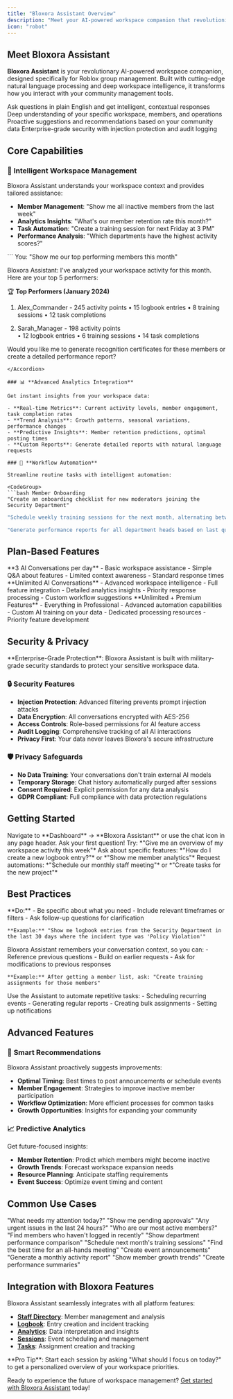 ```yaml
---
title: "Bloxora Assistant Overview"
description: "Meet your AI-powered workspace companion that revolutionizes Roblox group management with intelligent automation and insights."
icon: "robot"
---
```


## Meet Bloxora Assistant

**Bloxora Assistant** is your revolutionary AI-powered workspace companion, designed specifically for Roblox group management. Built with cutting-edge natural language processing and deep workspace intelligence, it transforms how you interact with your community management tools.

<CardGroup cols={2}>
  <Card
    title="Natural Conversations"
    icon="messages"
  >
    Ask questions in plain English and get intelligent, contextual responses
  </Card>
  <Card
    title="Workspace Intelligence"
    icon="brain"
  >
    Deep understanding of your specific workspace, members, and operations
  </Card>
  <Card
    title="Automated Insights"
    icon="chart-line"
  >
    Proactive suggestions and recommendations based on your community data
  </Card>
  <Card
    title="Security Hardened"
    icon="shield-check"
  >
    Enterprise-grade security with injection protection and audit logging
  </Card>
</CardGroup>

## Core Capabilities

### 🧠 **Intelligent Workspace Management**

Bloxora Assistant understands your workspace context and provides tailored assistance:

- **Member Management**: "Show me all inactive members from the last week"
- **Analytics Insights**: "What's our member retention rate this month?"
- **Task Automation**: "Create a training session for next Friday at 3 PM"
- **Performance Analysis**: "Which departments have the highest activity scores?"

<Accordion title="Example Conversation">
  ```
  You: "Show me our top performing members this month"
  
  Bloxora Assistant: I've analyzed your workspace activity for this month. Here are your top 5 performers:

  🏆 **Top Performers (January 2024)**
  1. Alex_Commander - 245 activity points
     • 15 logbook entries • 8 training sessions • 12 task completions
  
  2. Sarah_Manager - 198 activity points  
     • 12 logbook entries • 6 training sessions • 14 task completions
  
  Would you like me to generate recognition certificates for these members or create a detailed performance report?
  ```
</Accordion>

### 📊 **Advanced Analytics Integration**

Get instant insights from your workspace data:

- **Real-time Metrics**: Current activity levels, member engagement, task completion rates
- **Trend Analysis**: Growth patterns, seasonal variations, performance changes
- **Predictive Insights**: Member retention predictions, optimal posting times
- **Custom Reports**: Generate detailed reports with natural language requests

### 🔄 **Workflow Automation**

Streamline routine tasks with intelligent automation:

<CodeGroup>
```bash Member Onboarding
"Create an onboarding checklist for new moderators joining the Security Department"
```

```bash Event Planning  
"Schedule weekly training sessions for the next month, alternating between combat and strategy topics"
```

```bash Performance Reviews
"Generate performance reports for all department heads based on last quarter's activity"
```
</CodeGroup>

## Plan-Based Features

<Tabs>
  <Tab title="Free Plan">
    **3 AI Conversations per day**
    - Basic workspace assistance
    - Simple Q&A about features
    - Limited context awareness
    - Standard response times
  </Tab>
  
  <Tab title="Professional Plan">
    **Unlimited AI Conversations**
    - Advanced workspace intelligence
    - Full feature integration
    - Detailed analytics insights
    - Priority response processing
    - Custom workflow suggestions
  </Tab>
  
  <Tab title="Enterprise Plan">
    **Unlimited + Premium Features**
    - Everything in Professional
    - Advanced automation capabilities
    - Custom AI training on your data
    - Dedicated processing resources
    - Priority feature development
  </Tab>
</Tabs>

## Security & Privacy

<Warning>
**Enterprise-Grade Protection**: Bloxora Assistant is built with military-grade security standards to protect your sensitive workspace data.
</Warning>

### 🔒 **Security Features**

- **Injection Protection**: Advanced filtering prevents prompt injection attacks
- **Data Encryption**: All conversations encrypted with AES-256
- **Access Controls**: Role-based permissions for AI feature access
- **Audit Logging**: Comprehensive tracking of all AI interactions
- **Privacy First**: Your data never leaves Bloxora's secure infrastructure

### 🛡️ **Privacy Safeguards**

- **No Data Training**: Your conversations don't train external AI models
- **Temporary Storage**: Chat history automatically purged after sessions
- **Consent Required**: Explicit permission for any data analysis
- **GDPR Compliant**: Full compliance with data protection regulations

## Getting Started

<Steps>
  <Step title="Access the Assistant">
    Navigate to **Dashboard** → **Bloxora Assistant** or use the chat icon in any page header.
  </Step>
  
  <Step title="Start a Conversation">
    Ask your first question! Try: *"Give me an overview of my workspace activity this week"*
  </Step>
  
  <Step title="Explore Features">
    Ask about specific features: *"How do I create a new logbook entry?"* or *"Show me member analytics"*
  </Step>
  
  <Step title="Automate Tasks">
    Request automations: *"Schedule our monthly staff meeting"* or *"Create tasks for the new project"*
  </Step>
</Steps>

## Best Practices

<AccordionGroup>
  <Accordion title="Writing Effective Queries">
    **Do:**
    - Be specific about what you need
    - Include relevant timeframes or filters
    - Ask follow-up questions for clarification
    
    **Example:** "Show me logbook entries from the Security Department in the last 30 days where the incident type was 'Policy Violation'"
  </Accordion>

  <Accordion title="Understanding Context">
    Bloxora Assistant remembers your conversation context, so you can:
    - Reference previous questions
    - Build on earlier requests
    - Ask for modifications to previous responses
    
    **Example:** After getting a member list, ask: "Create training assignments for those members"
  </Accordion>

  <Accordion title="Leveraging Automation">
    Use the Assistant to automate repetitive tasks:
    - Scheduling recurring events
    - Generating regular reports  
    - Creating bulk assignments
    - Setting up notifications
  </Accordion>
</AccordionGroup>

## Advanced Features

### 🎯 **Smart Recommendations**

Bloxora Assistant proactively suggests improvements:

- **Optimal Timing**: Best times to post announcements or schedule events
- **Member Engagement**: Strategies to improve inactive member participation  
- **Workflow Optimization**: More efficient processes for common tasks
- **Growth Opportunities**: Insights for expanding your community

### 📈 **Predictive Analytics**

Get future-focused insights:

- **Member Retention**: Predict which members might become inactive
- **Growth Trends**: Forecast workspace expansion needs
- **Resource Planning**: Anticipate staffing requirements
- **Event Success**: Optimize event timing and content

## Common Use Cases

<CardGroup cols={2}>
  <Card title="Daily Management" icon="calendar-days">
    "What needs my attention today?"
    "Show me pending approvals"
    "Any urgent issues in the last 24 hours?"
  </Card>
  
  <Card title="Member Analysis" icon="users">
    "Who are our most active members?"
    "Find members who haven't logged in recently"
    "Show department performance comparison"
  </Card>
  
  <Card title="Event Planning" icon="calendar-plus">
    "Schedule next month's training sessions"
    "Find the best time for an all-hands meeting"
    "Create event announcements"
  </Card>
  
  <Card title="Reporting" icon="chart-bar">
    "Generate a monthly activity report"
    "Show member growth trends"
    "Create performance summaries"
  </Card>
</CardGroup>

## Integration with Bloxora Features

Bloxora Assistant seamlessly integrates with all platform features:

- **[Staff Directory](/features/staff-directory)**: Member management and analysis
- **[Logbook](/features/logbook)**: Entry creation and incident tracking  
- **[Analytics](/features/analytics)**: Data interpretation and insights
- **[Sessions](/features/sessions)**: Event scheduling and management
- **[Tasks](/features/tasks)**: Assignment creation and tracking

<Tip>
**Pro Tip**: Start each session by asking "What should I focus on today?" to get a personalized overview of your workspace priorities.
</Tip>

Ready to experience the future of workspace management? [Get started with Bloxora Assistant](/assistant/getting-started) today!
